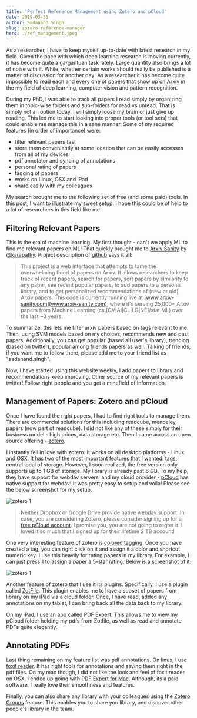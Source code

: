 ```yaml
---
title: 'Perfect Reference Management using Zotero and pCloud'
date: 2019-03-31
author: Sadanand Singh
slug: zotero-reference-manager
hero: ./ref_management.jpeg
---
```


As a researcher, I have to keep myself up-to-date with latest research in my field. Given the pace with which deep learning research is moving currently, it has become quite a gargantuan task lately. Large quantity also brings a lot of noise with it. While, whether certain works should really be published is a matter of discussion for another day! As a researcher it has become quite impossible to read each and every one of papers that show up on [Arxiv](https://arxiv.org/) in the my field of deep learning, computer vision and pattern recognition.

During my PhD, I was able to track all papers I read simply by organizing them in topic-wise folders and sub-folders for read vs unread. That is simply not an option today. I will simply loose my brain or just give up reading. This led me to start looking into proper tools (or tool sets) that could enable me manage this in a sane manner. Some of my required features (in order of importance) were:

- filter relevant papers fast
- store them conveniently at some location that can be easily accesses from all of my devices
- pdf annotator and syncing of annotations
- personal rating of papers
- tagging of papers
- works on Linux, OSX and iPad
- share easily with my colleagues

My search brought me to the following set of free (and some paid) tools. In this post, I want to illustrate my sweet setup. I hope this could be of help to a lot of researchers in this field like me.

## Filtering Relevant Papers

This is the era of machine learning. My first thought - can't we apply ML to find me relevant papers on ML! That quickly brought me to [Arxiv Sanity](http://www.arxiv-sanity.com/library) by [@karapathy](https://twitter.com/karpathy). Project description of [github](https://github.com/karpathy/arxiv-sanity-preserver) says it all:

> This project is a web interface that attempts to tame the overwhelming flood of papers on Arxiv. It allows researchers to keep track of recent papers, search for papers, sort papers by similarity to any paper, see recent popular papers, to add papers to a personal library, and to get personalized recommendations of (new or old) Arxiv papers. This code is currently running live at [www.arxiv-sanity.com](www.arxiv-sanity.com), where it's serving 25,000+ Arxiv papers from Machine Learning (cs.[CV|AI|CL|LG|NE]/stat.ML) over the last ~3 years.

To summarize: this lets me filter arxiv papers based on tags relevant to me. Then, using SVM models based on my choices, recommends new and past papers. Additionally, you can get popular (based all user's library), trending (based on twitter), popular among friends papers as well. Talking of friends, if you want me to follow there, please add me to your friend list as "sadanand.singh".

Now, I have started using this website weekly, I add papers to library and recommendations keep improving. Other source of my relevant papers is twitter! Follow right people and you get a minefield of information.

## Management of Papers: Zotero and pCloud

Once I have found the right papers, I had to find right tools to manage them. There are commercial solutions for this including readcube, mendeley, papers (now part of readcube). I did not like any of these simply for their business model - high prices, data storage etc. Then I came across an open source offering - [zotero](https://www.zotero.org/).

I instantly fell in love with zotero. It works on all desktop platforms - Linux and OSX. It has two of the most important features that I wanted: tags, central local of storage. However, I soon realized, the free version only supports up to 1 GB of storage. My library is already past 6 GB. To my help, they have support for webdav servers, and my cloud provider - [pCloud](https://pcloud.com) has native support for webdav! It was pretty easy to setup and voila! Please see the below screenshot for my setup.

<div className='Image__Medium'>
  <img
    src='https://res.cloudinary.com/sadanandsingh/image/upload/v1554089530/zotero-preferences_n3euc1.png'
    alt='zotero 1'
  />
</div>

> Neither Dropbox or Google Drive provide native webdav support. In case, you are considering Zotero, please consider signing up for a [free pCloud account](https://pcloud.com). I promise you, you are not going to regret it. I loved it so much that I signed up for their lifetime 2 TB account!

One very interesting feature of zotero is [colored tagging](https://www.zotero.org/support/collections_and_tags#colored_tags). Once you have created a tag, you can right click on it and assign it a color and shortcut numeric key. I use this heavily for rating papers in my library. For example, I can just press 1 to assign a paper a 5-star rating. Below is a screenshot of it:

<div className='Image__Medium'>
  <img
    src='https://res.cloudinary.com/sadanandsingh/image/upload/v1554089529/zotero_d3qwsp.png'
    alt='zotero 1'
  />
</div>

Another feature of zotero that I use it its plugins. Specifically, I use a plugin called [ZotFile](http://zotfile.com/). This plugin enables me to have a subset of papers from library on my iPad via a cloud folder. Once, I have read, added any annotations on my tablet, I can bring back all the data back to my library.

On my iPad, I use an app called [PDF Expert](https://itunes.apple.com/app/pdf-expert-fill-forms-annotate/id393316844?mt=8). This allows me to view my pCloud folder holding my pdfs from Zotfile, as well as read and annotate PDFs quite elegantly.

## Annotating PDFs

Last thing remaining on my feature list was pdf annotations. On linux, I use [foxit reader](https://www.foxitsoftware.com/pdf-reader/). It has right tools for annotations and saving them right in the pdf files. On my mac though, I did not like the look and feel of foxit reader on OSX. I ended up going with [PDF Expert for Mac](https://pdfexpert.com/). Although, its a paid software, I really love their smoothness and features.

Finally, you can also share any library with your colleagues using the [Zotero Groups](https://www.zotero.org/groups/) feature. This enables you to share you library, and discover other people's library in the team.

